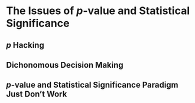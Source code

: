 # The Issues of $p$-value and Statistical Significance {#sec-infer-p}


## $p$ Hacking

## Dichonomous Decision Making

## $p$-value and Statistical Significance Paradigm Just Don't Work